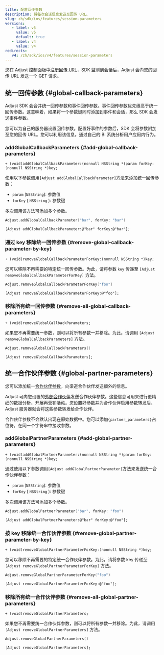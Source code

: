 ```yaml
---
title: 配置回传参数
description: 将每次会话信息发送至回传 URL。
slug: zh/sdk/ios/features/session-parameters
versions:
   - label: v5
     value: v5
     default: true
   - label: v4
     value: v4
redirects:
   v4: /zh/sdk/ios/v4/features/session-parameters
---
```


您在 Adjust 控制面板中[注册回传 URL](https://help.adjust.com/zh/article/recommended-placeholders-callbacks)，SDK 监测到会话后，Adjust 会向您的回传 URL 发送一个 GET 请求。

## 统一回传参数 {#global-callback-parameters}

<Callout type="note">

Adjust SDK 会合并统一回传参数和事件回传参数。事件回传参数优先级高于统一回传参数。这意味着，如果将一个参数键同时添加到事件和会话，那么 SDK 会发送事件参数。

</Callout>

您可以为自己的服务器设置回传参数。配置好事件的参数后，SDK 会将参数附加至您的回传 URL。您可以利用该信息，通过自己的 BI 系统分析用户应用内行为。

### addGlobalCallbackParameters {#add-global-callback-parameters}

<CodeBlock title="Method signature">

```objc
+ (void)addGlobalCallbackParameter:(nonnull NSString *)param forKey:(nonnull NSString *)key;
```

</CodeBlock>

使用以下参数调用`[Adjust addGlobalCallbackParameter]`方法来添加统一回传参数：

- `param` \(`NSString`\): 参数值
- `forKey` \( `NSString` \): 参数键

多次调用该方法可添加多个参数。

<Tabs>
<Tab title="Swift" sync="swift">

```swift
Adjust.addGlobalCallbackParameter("bar", forKey: "bar")
```

</Tab>
<Tab title="Objective-C" sync="objc">

```objc
[Adjust addGlobalCallbackParameter:@"bar" forKey:@"bar"];
```

</Tab>
</Tabs>

### 通过 key 移除统一回传参数 {#remove-global-callback-parameter-by-key}

<CodeBlock title="Method signature">

```objc
+ (void)removeGlobalCallbackParameterForKey:(nonnull NSString *)key;
```

</CodeBlock>

您可以移除不再需要的特定统一回传参数。为此，请将参数 `key` 传递至 `[Adjust removeGlobalCallbackParameterForKey]` 方法。

<Tabs>
<Tab title="Swift" sync="swift">

```swift
Adjust.removeGlobalCallbackParameterForKey("foo")
```

</Tab>
<Tab title="Objective-C" sync="objc">

```objc
[Adjust removeGlobalCallbackParameterForKey:@"foo"];
```

</Tab>
</Tabs>

### 移除所有统一回传参数 {#remove-all-global-callback-parameters}

<CodeBlock title="Method signature">

```objc
+ (void)removeGlobalCallbackParameters;
```

</CodeBlock>

如果您不再需要统一参数，则可以将所有参数一并移除。为此，请调用 `[Adjust removeGlobalCallbackParameters]` 方法。

<Tabs>
<Tab title="Swift" sync="swift">

```swift
Adjust.removeGlobalCallbackParameters()
```

</Tab>
<Tab title="Objective-C" sync="objc">

```objc
[Adjust removeGlobalCallbackParameters];
```

</Tab>
</Tabs>

## 统一合作伙伴参数 {#global-partner-parameters}

您可以添加统一[合作伙伴参数](https://help.adjust.com/zh/article/data-sharing-ad-network#map-parameters)，向渠道合作伙伴发送额外的信息。

Adjust 可向您设置的[外部合作伙伴](https://help.adjust.com/zh/article/integrated-partners)发送合作伙伴参数。这些信息可用来进行更精细的数据分析，开展再营销活动。您设置好参数并为合作伙伴启用参数转发后，Adjust 服务器就会将这些参数转发给合作伙伴。

<Callout type="note">

合作伙伴参数不会默认出现在原始数据中。您可以添加`{partner_parameters}`占位符，在同一个字符串中接收参数。

</Callout>

### addGlobalPartnerParameters {#add-global-partner-parameters}

<CodeBlock title="Method signature">

```objc
+ (void)addGlobalPartnerParameter:(nonnull NSString *)param forKey:(nonnull NSString *)key;
```

</CodeBlock>

通过使用以下参数调用`[Adjust addGlobalPartnerParameter]`方法来发送统一合作伙伴参数：

- `param` \(`NSString`\): 参数值
- `forKey` \( `NSString` \): 参数键

多次调用该方法可添加多个参数。

<Tabs>
<Tab title="Swift" sync="swift">

```swift
Adjust.addGlobalPartnerParameter("bar", forKey: "foo")
```

</Tab>
<Tab title="Objective-C" sync="objc">

```objc
[Adjust addGlobalPartnerParameter:@"bar" forKey:@"foo"];
```

</Tab>
</Tabs>

### 按 key 移除统一合作伙伴参数 {#remove-global-partner-parameter-by-key}

<CodeBlock title="Method signature">

```objc
+ (void)removeGlobalPartnerParameterForKey:(nonnull NSString *)key;
```

</CodeBlock>

您可以移除不再需要的特定统一合作伙伴参数。为此，请将参数 key 传递至 `[Adjust removeGlobalPartnerParameterForKey]` 方法。

<Tabs>
<Tab title="Swift" sync="swift">

```swift
Adjust.removeGlobalPartnerParameterForKey("foo")
```

</Tab>
<Tab title="Objective-C" sync="objc">

```objc
[Adjust removeGlobalPartnerParameterForKey:@"foo"];
```

</Tab>
</Tabs>

### 移除所有统一合作伙伴参数 {#remove-all-global-partner-parameters}

<CodeBlock title="Method signature">

```objc
+ (void)removeGlobalPartnerParameters;
```

</CodeBlock>

如果您不再需要统一合作伙伴参数，则可以将所有参数一并移除。为此，请调用 `[Adjust removeGlobalPartnerParameters]` 方法。

<Tabs>
<Tab title="Swift" sync="swift">

```swift
Adjust.removeGlobalPartnerParameters()
```

</Tab>
<Tab title="Objective-C" sync="objc">

```objc
[Adjust removeGlobalPartnerParameters];
```

</Tab>
</Tabs>
